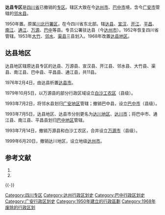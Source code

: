 '''达县专区'''是[[四川省|四川省]]已撤销的[[专区|专区]]。辖区大致在今[[达州市|达州市]]、[[巴中市|巴中市]]境，含今[[广安市|广安市]]管辖的[[邻水县|邻水县]]。

1950年置。原属[[川北行署区|川北行署区]]，在今四川省东北部。辖[[达县|达县]]、[[宣汉县|宣汉]]、[[开江县|开江]]、[[平昌县|平昌]]、[[南江县|南江]]、[[通江县|通江]]、[[万源县|万源]]、[[巴中县|巴中]]等县。专员公署驻达县（今[[达州市|达州市]]）。1952年恢复四川省管辖。1953年[[大竹县|大竹]]、[[邻水县|邻水]]、[[渠县|渠县]]三县划入。1968年改置[[达县地区|达县地区]]。

== 达县地区 ==
达县地区辖原达县专区的达县、万源县、宣汉县、开江县、邻水县、大竹县、渠县、南江县、巴中县、平昌县、通江县，共11县。

1976年2月4日，由达县析置[[达县市|达县市]]。

1979年10月5日，以万源县的部分行政区域设立[[白沙工农区|白沙工农区]]（县级）。

1993年7月2日，将邻水县划归[[广安地区|广安地区]]管辖；撤销巴中县，设立[[巴中市|巴中市]]（县级）。

1993年7月5日，达县地区、达县市分别更名为[[达川地区|达川地区]]、[[达川市|达川市]]；将巴中市、通江县、南江县、平昌县划归[[巴中地区|巴中地区]]管辖。

1993年7月14日，撤销万源县和白沙工农区，合并设立[[万源市|万源市]]（县级）。

1999年6月20日，撤销达川地区，设立地级[[达州市|达州市]]。

== 参考文献 ==
{{Wikisourcehas|国务院关于四川省设立巴中地区和达县地区、达县市更名问题的批复|国务院关于同意四川省撤销达川地区设立地级达州市的批复}}
# {{Cite book | author = 戴均良等 | title = 《中国古今地名大词典》 | location = 上海 | publisher = 上海辞书出版社 | date = 2005 | language = zh-hans }}
# {{Cite book | author = 史为乐 | title = 《中华人民共和国政区沿革（1949-2002）》 | location = 北京 | publisher = 人民出版社 | date = 2006 | language = zh-hans }}
{{reflist}}
{{-}}

{{四川省历史二级政区|nocat}}
{{中华人民共和国行政区划小作品}}
[[Category:四川专区|Category:四川专区]]
[[Category:达州行政区划史|Category:达州行政区划史]]
[[Category:巴中行政区划史|Category:巴中行政区划史]]
[[Category:广安行政区划史|Category:广安行政区划史]]
[[Category:1950年建立的行政區劃|Category:1950年建立的行政區劃]]
[[Category:1968年废除的行政区划|Category:1968年废除的行政区划]]